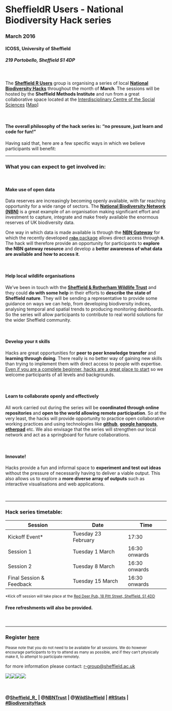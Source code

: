 # **SheffieldR Users - National Biodiversity Hack series**
### **March 2016**
#### **ICOSS, University of Sheffield**
##### 219 Portobello, Sheffield S1 4DP


<br>



The [**Sheffield R Users**](http://sheffieldr.github.io/) group is organising a series of local [**National Biodiversity Hacks**](http://sheffieldr.github.io/nbn-hack/) throughout the month of **March**. The sessions will be hosted by the **Sheffield Methods Institute** and run from a great collaborative space located at the [Interdisciplinary Centre of the Social Sciences](https://www.sheffield.ac.uk/icoss#) [[Map](https://www.google.co.uk/maps/place/Interdisciplinary+Centre+of+the+Social+Sciences/@53.3811084,-1.4839197,17z/data=!4m7!1m4!3m3!1s0x4879827f674a49cb:0xc3201928ecd6f113!2sInterdisciplinary+Centre+of+the+Social+Sciences!3b1!3m1!1s0x4879827f674a49cb:0xc3201928ecd6f113)]

<br>


#### **The overall philosophy of the hack series is: “no pressure, just learn and code for fun!”**


Having said that, here are a few specific ways in which we believe participants will benefit:

***




### **What you can expect to get involved in:**

<br>


#### **Make use of open data**


Data reserves are increasingly becoming openly available, with far reaching opportunity for a wide range of sectors. 
The [**National Biodiversity Network (NBN)**](http://nbn.org.uk/The-NBN/What-is-the-NBN.aspx) is a great example of an organisation making significant effort and investment to capture, integrate and make freely available the enormous reserves of UK biodiversity data.

One way in which data is made available is through the [**NBN Gateway**](https://data.nbn.org.uk/) for which the recently developed [**`rnbn`** package](http://www.nbn.org.uk/News/Latest-news/rNBN-is-an-R-package-for-retrieving-data-from-the.aspx) allows direct access through **`R`**. The hack will therefore provide an opportunity for participants to **explore the NBN gateway resource** and develop a **better awareness of what data are available and how to access it**.



<br>

#### **Help local wildlife organisations**


We've been in touch with the [**Sheffield & Rotherham Wildlife Trust**](http://www.wildsheffield.com/) and they could **do with some help** in their efforts to **describe the state of Sheffield nature**. They will be sending a representative to provide some guidance on ways we can help, from developing biodiversity indices, analysing temporal and spatial trends to producing monitoring dashboards. So the series will allow participants to contribute to real world solutions for the wider Sheffield community.




<br>

#### **Develop your `R` skills**

Hacks are great opportunities for **peer to peer knowledge transfer** and **learning through doing**. There really is no better way of gaining new skills than trying to implement them with direct access to people with expertise. [Even if you are a complete beginner, hacks are a great place to start](https://medium.com/hackathons-anonymous/hackathons-are-like-gyms-7ebcd6bfda26#.m0gwwa7cg) so we welcome participants of all levels and backgrounds.



<br>


#### **Learn to collaborate openly and effectively**

All work carried out during the series will be **coordinated through online repositories** and **open to the world allowing remote participation**. So at the very least, the hacks will provide opportunity to practice open collaborative working practices and using technologies like [**github**](https://github.com/), [**google hangouts**](https://hangouts.google.com/), [**etherpad**](http://etherpad.org/) etc. We also envisage that the series will strengthen our local network and act as a springboard for future collaborations.



<br>

#### **Innovate!**

Hacks provide a fun and informal space to **experiment and test out ideas** without the pressure of necessarily having to deliver a viable output. This also allows us to explore a **more diverse array of outputs** such as interactive visualisations and web applications.


<br>

***



### Hack series timetable:


| Session                  | Date                | Time          |
|--------------------------|---------------------|---------------|
| Kickoff Event*           | Tuesday 23 February | 17:30         |
| Session 1                | Tuesday 1 March     | 16:30 onwards |
| Session 2                | Tuesday 8 March     | 16:30 onwards |
| Final Session & Feedback | Tuesday 15 March    | 16:30 onwards |

<small>*Kick off session will take place at the [Red Deer Pub, 18 Pitt Street, Sheffield. S1 4DD](https://www.google.co.uk/maps/place/Red+Deer,+Pitt+St,+Sheffield,+South+Yorkshire+S1+4DD/@53.3805417,-1.4825242,17z/data=!4m7!1m4!3m3!1s0x4879827f71e2d0f3:0xac838c49de752c04!2sRed+Deer,+Pitt+St,+Sheffield,+South+Yorkshire+S1+4DD!3b1!3m1!1s0x4879827f71e2d0f3:0xac838c49de752c04)</small>

#### **Free refreshments will also be provided.**


<br>

***

### **Register [here](https://www.eventbrite.co.uk/e/sheffieldr-nbn-biodiversity-hack-tickets-21300740087)**

<small>Please note that you do not need to be available for all sessions. We do however encourage participants to try to attend as many as possible, and if they can't physically make it, to attempt to participate remotely. </small>


for more information please contact: <r-group@sheffield.ac.uk>

![](https://www.r-project.org/Rlogo.png)![](https://data.nbn.org.uk/Documentation/NBN_Gateway_Documentation/images/NBN-Gateway-Logo-200x.png)![](http://www.civilsociety.co.uk/company_images/thumbs/sheffield_and_rotherham_wildlife_trust_150.jpg)![](https://yt3.ggpht.com/-JEoEsDnmdwU/AAAAAAAAAAI/AAAAAAAAAAA/leXn2Vn76SU/s88-c-k-no/photo.jpg)

<br>

#### @[Sheffield_R_](https://twitter.com/Sheffield_R_) | @[NBNTrust](https://twitter.com/NBNTrust) | @[WildSheffield](https://twitter.com/WildSheffield) | [#RStats](https://twitter.com/hashtag/Rstats?src=hash) | [#BiodiversityHack](https://twitter.com/search?q=%23BiodiversityHack&src=typd)

